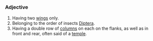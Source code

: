 =={{En}}==
===Adjective===
# Having two [[wing]]s only.
# Belonging to the order of insects [[Diptera]].
# Having a double row of [[column]]s on each on the flanks, as well as in front and rear, often said of a [[temple]].